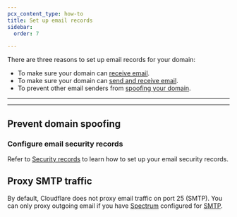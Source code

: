 ```yaml
---
pcx_content_type: how-to
title: Set up email records
sidebar:
  order: 7

---
```



There are three reasons to set up email records for your domain:

* To make sure your domain can [receive email](#receive-email).
* To make sure your domain can [send and receive email](#send-and-receive-email).
* To prevent other email senders from [spoofing your domain](#prevent-domain-spoofing).

***

<Render file="add-mx-records" product="dns" />

***

## Prevent domain spoofing

<Render file="domain-spoofing" product="dmarc-management" />

### Configure email security records

Refer to [Security records](/dmarc-management/security-records/) to learn how to set up your email security records.

## Proxy SMTP traffic

By default, Cloudflare does not proxy email traffic on port 25 (SMTP). You can only proxy outgoing email if you have [Spectrum](/spectrum/) configured for [SMTP](/spectrum/reference/configuration-options/#smtp).
